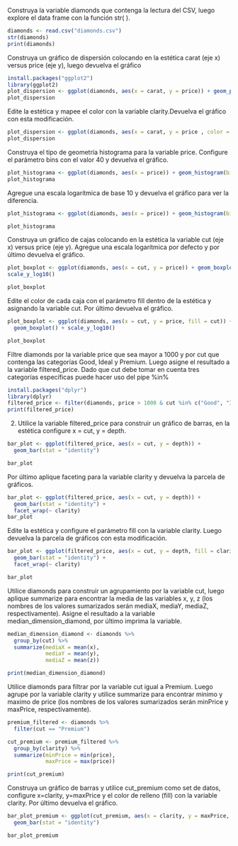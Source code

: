 Construya la variable diamonds que contenga la lectura del CSV, luego explore el data frame con la función str( ).
```r
diamonds <- read.csv("diamonds.csv")
str(diamonds)
print(diamonds)
```
Construya un gráfico de dispersión colocando en la estética carat (eje x) versus
price (eje y), luego devuelva el gráfico
```r
install.packages("ggplot2")
library(ggplot2)
plot_dispersion <- ggplot(diamonds, aes(x = carat, y = price)) + geom_point()
plot_dispersion
```

Edite la estética y mapee el color con la variable clarity.Devuelva el gráfico con esta modificación.
```r
plot_dispersion <- ggplot(diamonds, aes(x = carat, y = price , color = clarity)) + geom_point()
plot_dispersion
```
Construya el tipo de geometría histograma para la variable price. Configure el
parámetro bins con el valor 40 y devuelva el gráfico.

```r

plot_histograma <- ggplot(diamonds, aes(x = price)) + geom_histogram(bins = 40)
plot_histograma
```

Agregue una escala logarítmica de base 10 y devuelva el gráfico para ver la
diferencia.
```r
plot_histograma <- ggplot(diamonds, aes(x = price)) + geom_histogram(bins = 40) + scale_y_log10()

plot_histograma
```
Construya un gráfico de cajas colocando en la estética la variable cut (eje x)
versus price (eje y). Agregue una escala logarítmica por defecto y por último
devuelva el gráfico.

```r
plot_boxplot <- ggplot(diamonds, aes(x = cut, y = price)) + geom_boxplot() +
scale_y_log10()

plot_boxplot
```
Edite el color de cada caja con el parámetro fill dentro de la estética y asignando
la variable cut. Por último devuelva el gráfico.
```r
plot_boxplot <- ggplot(diamonds, aes(x = cut, y = price, fill = cut)) +
  geom_boxplot() + scale_y_log10()

plot_boxplot
```

Filtre diamonds por la variable price que sea mayor a 1000 y por cut que
contenga las categorías Good, Ideal y Premium. Luego asigne el resultado a la
variable filtered_price. Dado que cut debe tomar en cuenta tres categorías
específicas puede hacer uso del pipe %in%
```r
install.packages("dplyr")
library(dplyr)
filtered_price <- filter(diamonds, price > 1000 & cut %in% c("Good", "Ideal", "Premium"))
print(filtered_price)
```
2. Utilice la variable filtered_price para construir un gráfico de barras, en la estética
configure x = cut, y = depth.
```r
bar_plot <- ggplot(filtered_price, aes(x = cut, y = depth)) +
  geom_bar(stat = "identity")

bar_plot
```
Por último aplique faceting para la variable clarity y devuelva la parcela de
gráficos.
```r
bar_plot <- ggplot(filtered_price, aes(x = cut, y = depth)) +
  geom_bar(stat = "identity") +
  facet_wrap(~ clarity)
bar_plot
```
Edite la estética y configure el parámetro fill con la variable clarity. Luego
devuelva la parcela de gráficos con esta modificación.
```r
bar_plot <- ggplot(filtered_price, aes(x = cut, y = depth, fill = clarity)) +
  geom_bar(stat = "identity") +
  facet_wrap(~ clarity)

bar_plot
```
 Utilice diamonds para construir un agrupamiento por la variable cut, luego aplique
summarize para encontrar la media de las variables x, y, z (los nombres de los valores
sumarizados serán mediaX, mediaY, mediaZ, respectivamente). Asigne el resultado a la
variable median_dimension_diamond, por último imprima la variable.
```r
median_dimension_diamond <- diamonds %>%
  group_by(cut) %>%
  summarize(mediaX = mean(x),
            mediaY = mean(y),
            mediaZ = mean(z))

print(median_dimension_diamond)
```
Utilice diamonds para filtrar por la variable cut igual a Premium. Luego agrupe por la
variable clarity y utilice summarize para encontrar minimo y maximo de price (los
nombres de los valores sumarizados serán minPrice y maxPrice, respectivamente).
```r
premium_filtered <- diamonds %>%
  filter(cut == "Premium")

cut_premium <- premium_filtered %>%
  group_by(clarity) %>%
  summarize(minPrice = min(price),
            maxPrice = max(price))

print(cut_premium)
```
Construya un gráfico de barras y utilice cut_premium como set de datos, configure
x=clarity, y=maxPrice y el color de relleno (fill) con la variable clarity. Por último
devuelva el gráfico.
```r
bar_plot_premium <- ggplot(cut_premium, aes(x = clarity, y = maxPrice, fill = clarity)) +
  geom_bar(stat = "identity")

bar_plot_premium
```

